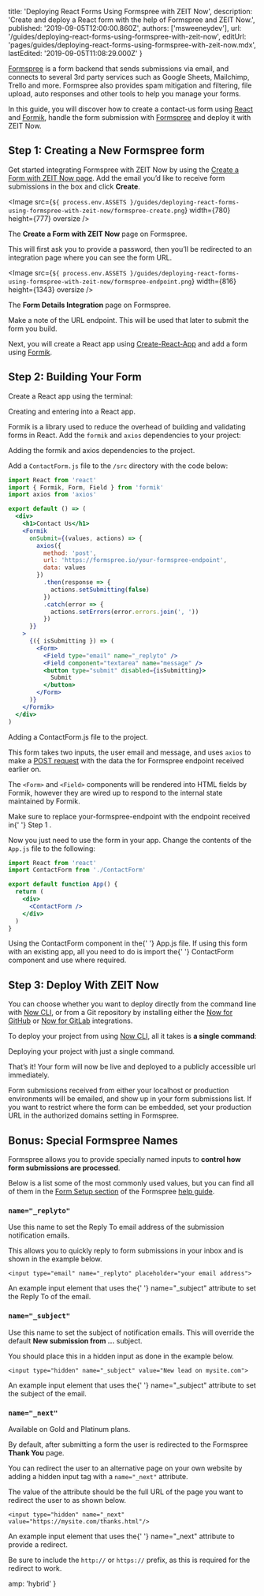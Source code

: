 
  title: 'Deploying React Forms Using Formspree with ZEIT Now',
  description:
    'Create and deploy a React form with the help of Formspree and ZEIT Now.',
  published: '2019-09-05T12:00:00.860Z',
  authors: ['msweeneydev'],
  url: '/guides/deploying-react-forms-using-formspree-with-zeit-now',
  editUrl:
    'pages/guides/deploying-react-forms-using-formspree-with-zeit-now.mdx',
  lastEdited: '2019-09-05T11:08:29.000Z'
}

[Formspree](https://formspree.io/) is a form backend that sends submissions via email, and connects to several 3rd party services such as Google Sheets, Mailchimp, Trello and more. Formspree also provides spam mitigation and filtering, file upload, auto responses and other tools to help you manage your forms.

In this guide, you will discover how to create a contact-us form using [React](https://reactjs.org/) and [Formik](https://github.com/jaredpalmer/formik), handle the form submission with [Formspree](https://formspree.io/) and deploy it with ZEIT Now.

## Step 1: Creating a New Formspree form

Get started integrating Formspree with ZEIT Now by using the [Create a Form with ZEIT Now page](https://formspree.io/create/zeit). Add the email you’d like to receive form submissions in the box and click **Create**.

<Image
  src={`${
    process.env.ASSETS
  }/guides/deploying-react-forms-using-formspree-with-zeit-now/formspree-create.png`}
  width={780}
  height={777}
  oversize
/>
<Caption>The <b>Create a Form with ZEIT Now</b> page on Formspree.</Caption>

This will first ask you to provide a password, then you’ll be redirected to an integration page where you can see the form URL.

<Image
  src={`${
    process.env.ASSETS
  }/guides/deploying-react-forms-using-formspree-with-zeit-now/formspree-endpoint.png`}
  width={816}
  height={1343}
  oversize
/>
<Caption>The <b>Form Details Integration</b> page on Formspree.</Caption>

Make a note of the URL endpoint. This will be used that later to submit the form you build.

Next, you will create a React app using [Create-React-App](https://reactjs.org/docs/create-a-new-react-app.html) and add a form using [Formik](https://github.com/jaredpalmer/formik).

## Step 2: Building Your Form

Create a React app using the terminal:

<Snippet dark text="npm create react-app my-formspree-app && cd my-formspree-app" />
<Caption>
  Creating and entering into a React app.
</Caption>

Formik is a library used to reduce the overhead of building and validating forms in React. Add the `formik` and `axios` dependencies to your project:

<Snippet dark text="npm install formik axios" />
<Caption>
  Adding the <InlineCode>formik</InlineCode> and <InlineCode>axios</InlineCode> dependencies to the project.
</Caption>

Add a `ContactForm.js` file to the `/src` directory with the code below:

```jsx
import React from 'react'
import { Formik, Form, Field } from 'formik'
import axios from 'axios'

export default () => (
  <div>
    <h1>Contact Us</h1>
    <Formik
      onSubmit={(values, actions) => {
        axios({
          method: 'post',
          url: 'https://formspree.io/your-formspree-endpoint',
          data: values
        })
          .then(response => {
            actions.setSubmitting(false)
          })
          .catch(error => {
            actions.setErrors(error.errors.join(', '))
          })
      }}
    >
      {({ isSubmitting }) => (
        <Form>
          <Field type="email" name="_replyto" />
          <Field component="textarea" name="message" />
          <button type="submit" disabled={isSubmitting}>
            Submit
          </button>
        </Form>
      )}
    </Formik>
  </div>
)
```

<Caption>
  Adding a <InlineCode>ContactForm.js</InlineCode> file to the project.
</Caption>

This form takes two inputs, the user email and message, and uses `axios` to make a [POST request](https://developer.mozilla.org/en-US/docs/Web/HTTP/Methods/POST) with the data the for Formspree endpoint received earlier on.

The `<Form>` and `<Field>` components will be rendered into HTML fields by Formik, however they are wired up to respond to the internal state maintained by Formik.

<Note>
  Make sure to replace <InlineCode>your-formspree-endpoint</InlineCode> with the
  endpoint received in{' '}
  <GenericLink href="#step-1:-creating-a-new-formspree-form">
    Step 1
  </GenericLink>
  .
</Note>

Now you just need to use the form in your app. Change the contents of the `App.js` file to the following:

```jsx
import React from 'react'
import ContactForm from './ContactForm'

export default function App() {
  return (
    <div>
      <ContactForm />
    </div>
  )
}
```

<Caption>
  Using the <InlineCode>ContactForm</InlineCode> component in the{' '}
  <InlineCode>App.js</InlineCode> file.
</Caption>

<Note>
  If using this form with an existing app, all you need to do is import the{' '}
  <InlineCode>ContactForm</InlineCode> component and use where required.
</Note>

## Step 3: Deploy With ZEIT Now

You can choose whether you want to deploy directly from the command line with [Now CLI](/download), or from a Git repository by installing either the [Now for GitHub](https://zeit.co/docs/v2/advanced/now-for-github/) or [Now for GitLab](https://zeit.co/docs/v2/advanced/now-for-gitlab/) integrations.

To deploy your project from using [Now CLI](/download), all it takes is **a single command**:

<Snippet dark text="now" />
<Caption>Deploying your project with just a single command.</Caption>

That’s it! Your form will now be live and deployed to a publicly accessible url immediately.

Form submissions received from either your localhost or production environments will be emailed, and show up in your form submissions list. If you want to restrict where the form can be embedded, set your production URL in the authorized domains setting in Formspree.

## Bonus: Special Formspree Names

Formspree allows you to provide specially named inputs to **control how form submissions are processed**.

Below is a list some of the most commonly used values, but you can find all of them in the [Form Setup section](https://help.formspree.io/hc/en-us/sections/115002389908-Form-setup) of the Formspree [help guide](https://help.formspree.io/hc/en-us).

### `name="_replyto"`

Use this name to set the Reply To email address of the submission notification emails.

This allows you to quickly reply to form submissions in your inbox and is shown in the example below.

```
<input type="email" name="_replyto" placeholder="your email address">
```

<Caption>
  An example <InlineCode>input</InlineCode> element that uses the{' '}
  <InlineCode>name="_subject"</InlineCode> attribute to set the Reply To of the
  email.
</Caption>

### `name="_subject"`

Use this name to set the subject of notification emails. This will override the default **New submission from …** subject.

<Note warning>
  You should place this in a hidden input as done in the example below.
</Note>

```
<input type="hidden" name="_subject" value="New lead on mysite.com">
```

<Caption>
  An example <InlineCode>input</InlineCode> element that uses the{' '}
  <InlineCode>name="_subject"</InlineCode> attribute to set the subject of the
  email.
</Caption>

### `name="_next"`

<Note>Available on Gold and Platinum plans.</Note>

By default, after submitting a form the user is redirected to the Formspree **Thank You** page.

You can redirect the user to an alternative page on your own website by adding a hidden input tag with a `name="_next"` attribute.

The value of the attribute should be the full URL of the page you want to redirect the user to as shown below.

```
<input type="hidden" name="_next" value="https://mysite.com/thanks.html"/>
```

<Caption>
  An example <InlineCode>input</InlineCode> element that uses the{' '}
  <InlineCode>name="_next"</InlineCode> attribute to provide a redirect.
</Caption>

Be sure to include the `http://` or `https://` prefix, as this is required for the redirect to work.


  amp: 'hybrid'
}
